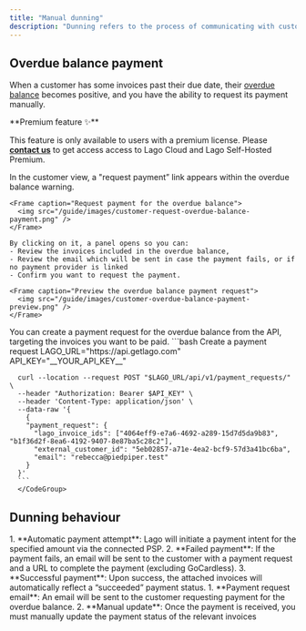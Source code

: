```yaml
---
title: "Manual dunning"
description: "Dunning refers to the process of communicating with customers to remind them of overdue invoices and attempt to recover the outstanding amounts."
---
```


## Overdue balance payment
When a customer has some invoices past their due date, their [overdue balance](https://docs.getlago.com/guide/customers/customer-management#monitor-the-customers-billing-status) becomes positive, and you have the ability to request its payment manually.

<Info>
**Premium feature ✨**

This feature is only available to users with a premium license. Please **[contact us](mailto:hello@getlago.com)** to get access access to Lago Cloud and Lago Self-Hosted Premium.
</Info>


<Tabs>
  <Tab title="Dashboard">
    In the customer view, a "request payment” link appears within the overdue balance warning. 

    <Frame caption="Request payment for the overdue balance">
      <img src="/guide/images/customer-request-overdue-balance-payment.png" />
    </Frame>

    By clicking on it, a panel opens so you can:
    - Review the invoices included in the overdue balance,
    - Review the email which will be sent in case the payment fails, or if no payment provider is linked
    - Confirm you want to request the payment.

    <Frame caption="Preview the overdue balance payment request">
      <img src="/guide/images/customer-overdue-balance-payment-preview.png" />
    </Frame>


  </Tab>
  <Tab title="API">
      You can create a payment request for the overdue balance from the API, targeting the invoices you want to be paid.
      <CodeGroup>
      ```bash Create a payment request
      LAGO_URL="https://api.getlago.com"
      API_KEY="__YOUR_API_KEY__"

      curl --location --request POST "$LAGO_URL/api/v1/payment_requests/" \
      --header "Authorization: Bearer $API_KEY" \
      --header 'Content-Type: application/json' \
      --data-raw '{
        {
        "payment_request": {
          "lago_invoice_ids": ["4064eff9-e7a6-4692-a289-15d7d5da9b83", "b1f36d2f-8ea6-4192-9407-8e87ba5c28c2"],
          "external_customer_id": "5eb02857-a71e-4ea2-bcf9-57d3a41bc6ba",
          "email": "rebecca@piedpiper.test"
        }
      }'
      ```
      </CodeGroup>
  </Tab>
</Tabs>

## Dunning behaviour
<Tabs>
  <Tab title="Customer connected to a PSP">
    1. **Automatic payment attempt**: Lago will initiate a payment intent for the specified amount via the connected PSP.
    2. **Failed payment**: If the payment fails, an email will be sent to the customer with a payment request and a URL to complete the payment (excluding GoCardless).
    3. **Successful payment**: Upon success, the attached invoices will automatically reflect a “succeeded” payment status.
  </Tab>
  <Tab title="Customer not connected to a PSP">
    1. **Payment request email**: An email will be sent to the customer requesting payment for the overdue balance.
    2. **Manual update**: Once the payment is received, you must manually update the payment status of the relevant invoices
  </Tab>
</Tabs>